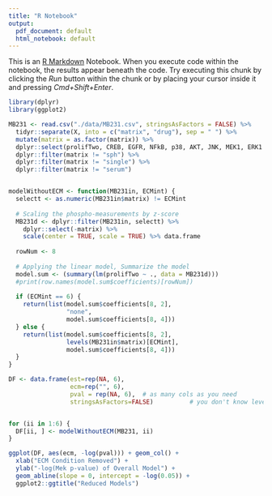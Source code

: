 ```yaml
---
title: "R Notebook"
output:
  pdf_document: default
  html_notebook: default
---
```


This is an [R Markdown](http://rmarkdown.rstudio.com) Notebook. When you execute code within the notebook, the results appear beneath the code. Try executing this chunk by clicking the *Run* button within the chunk or by placing your cursor inside it and pressing *Cmd+Shift+Enter*. 

```r
library(dplyr)
library(ggplot2)

MB231 <- read.csv("./data/MB231.csv", stringsAsFactors = FALSE) %>%
  tidyr::separate(X, into = c("matrix", "drug"), sep = " ") %>%
  mutate(matrix = as.factor(matrix)) %>%
  dplyr::select(prolifTwo, CREB, EGFR, NFkB, p38, AKT, JNK, MEK1, ERK1.2, matrix) %>%
  dplyr::filter(matrix != "sph") %>%
  dplyr::filter(matrix != "single") %>%
  dplyr::filter(matrix != "serum")


modelWithoutECM <- function(MB231in, ECMint) {
  selectt <- as.numeric(MB231in$matrix) != ECMint
  
  # Scaling the phospho-measurements by z-score
  MB231d <- dplyr::filter(MB231in, selectt) %>%
    dplyr::select(-matrix) %>%
    scale(center = TRUE, scale = TRUE) %>% data.frame
  
  rowNum <- 8
  
  # Applying the linear model, Summarize the model
  model.sum <- (summary(lm(prolifTwo ~ ., data = MB231d)))
  #print(row.names(model.sum$coefficients)[rowNum])
  
  if (ECMint == 6) {
    return(list(model.sum$coefficients[8, 2],
                "none",
                model.sum$coefficients[8, 4]))
  } else {
    return(list(model.sum$coefficients[8, 2],
                levels(MB231in$matrix)[ECMint],
                model.sum$coefficients[8, 4]))
  }
}

DF <- data.frame(est=rep(NA, 6),
                 ecm=rep("", 6),
                 pval = rep(NA, 6),  # as many cols as you need
                 stringsAsFactors=FALSE)          # you don't know levels yet


for (ii in 1:6) {
  DF[ii, ] <- modelWithoutECM(MB231, ii)
}

ggplot(DF, aes(ecm, -log(pval))) + geom_col() +
  xlab("ECM Condition Removed") +
  ylab("-log(Mek p-value) of Overall Model") +
  geom_abline(slope = 0, intercept = -log(0.05)) +
  ggplot2::ggtitle("Reduced Models")
```



